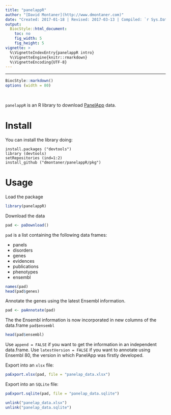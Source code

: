 ```yaml
---
title: "panelappR"
author: "[David Montaner](http://www.dmontaner.com)"
date: "Created: 2017-01-18 | Revised: 2017-03-13 | Compiled: `r Sys.Date()`"
output:
  BiocStyle::html_document:
    toc: no
    fig_width: 5
    fig_height: 5
vignette: >
  %\VignetteIndexEntry{panelappR intro}
  %\VignetteEngine{knitr::rmarkdown}
  %\VignetteEncoding{UTF-8}
---
```


--------------------------------------------------------------------------------

```r
BiocStyle::markdown()
options (width = 80)
```

\  


`panelappR` is an R library to download
[PanelApp](https://panelapp.extge.co.uk)
data.


Install
================================================================================

You can install the library doing:

    install.packages ("devtools")
    library (devtools)
    setRepositories (ind=1:2)
    install_github ("dmontaner/panelappR/pkg")


Usage
================================================================================

Load the package

```r
library(panelappR)
```

Download the data

```r
pad <- paDownload()
```

`pad` is a list containing the following data frames:

- panels
- disorders
- genes
- evidences
- publications
- phenotypes
- ensembl


```r
names(pad)
head(pad$genes)
```

Annotate the genes using the latest Ensembl information.

```r
pad <- paAnnotate(pad)
```

The the Ensembl information is now incorporated  in new columns of the data.frame `pad$ensembl`

```r
head(pad$ensembl)
```

Use `append = FALSE` if you want to get the information in an independent data.frame.
Use `latestVersion = FALSE` if you want to annotate using Ensembl 80,
the version in which PanelApp was firstly developed.


Export into an `xlsx` file:

```r
paExport.xlsx(pad, file = "panelap_data.xlsx")
```

Export into an `SQLite` file:

```r
paExport.sqlite(pad, file = "panelap_data.sqlite")
```

```r
unlink("panelap_data.xlsx")
unlink("panelap_data.sqlite")
```
